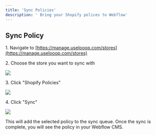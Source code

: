 ```yaml
---
title: 'Sync Policies'
description: ' Bring your Shopify polices to Webflow'
---
```


## Sync Policy

1\. Navigate to [https://manage.uselooop.com/stores](https://manage.uselooop.com/stores)


2\. Choose the store you want to sync with

<Frame>
<img src="/images/pvs-1.png" />
</Frame>


3\. Click "Shopify Policies"

<Frame>
<img src="/images/ps-1.png" />
</Frame>

4\. Click "Sync"

<Frame>
<img src="/images/ps-2.png" />
</Frame>

This will add the selected policy to the sync queue. Once the sync is complete, you will see the policy in your Webflow CMS.